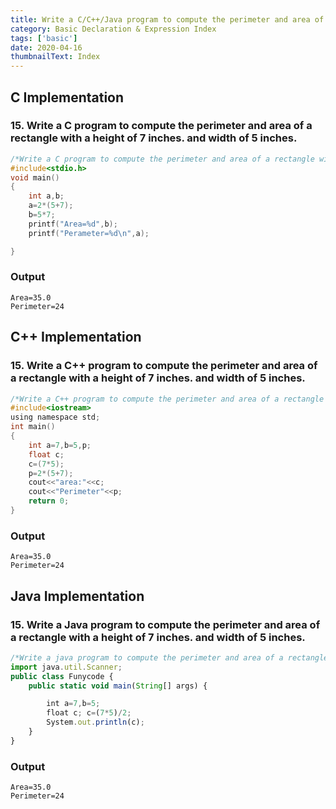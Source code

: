 ```yaml
---
title: Write a C/C++/Java program to compute the perimeter and area of a rectangle with a height of 7 inches. and width of 5 inches.
category: Basic Declaration & Expression Index
tags: ['basic']
date: 2020-04-16
thumbnailText: Index
---
```

## C Implementation
### 15. Write a C program to compute the perimeter and area of a rectangle with a height of 7 inches. and width of 5 inches.
```c
/*Write a C program to compute the perimeter and area of a rectangle with a height of 7 inches. and width of 5 inches.*/
#include<stdio.h>
void main()
{
    int a,b;
    a=2*(5+7);
    b=5*7;
    printf("Area=%d",b);
    printf("Perameter=%d\n",a);

}
```
### Output
```
Area=35.0
Perimeter=24
```
## C++ Implementation
### 15. Write a C++ program to compute the perimeter and area of a rectangle with a height of 7 inches. and width of 5 inches.
```c
/*Write a C++ program to compute the perimeter and area of a rectangle with a height of 7 inches. and width of 5 inches.*/
#include<iostream>
using namespace std;
int main()
{
    int a=7,b=5,p;
    float c;
    c=(7*5);
    p=2*(5+7);
    cout<<"area:"<<c;
    cout<<"Perimeter"<<p;
    return 0;
}
```
### Output
```
Area=35.0
Perimeter=24
```
## Java Implementation
### 15. Write a Java program to compute the perimeter and area of a rectangle with a height of 7 inches. and width of 5 inches.
```js
/*Write a java program to compute the perimeter and area of a rectangle with a height of 7 inches. and width of 5 inches.*/
import java.util.Scanner;
public class Funycode {
    public static void main(String[] args) {

        int a=7,b=5;
        float c; c=(7*5)/2;
        System.out.println(c);
    }
}
```
### Output
```
Area=35.0
Perimeter=24
```
